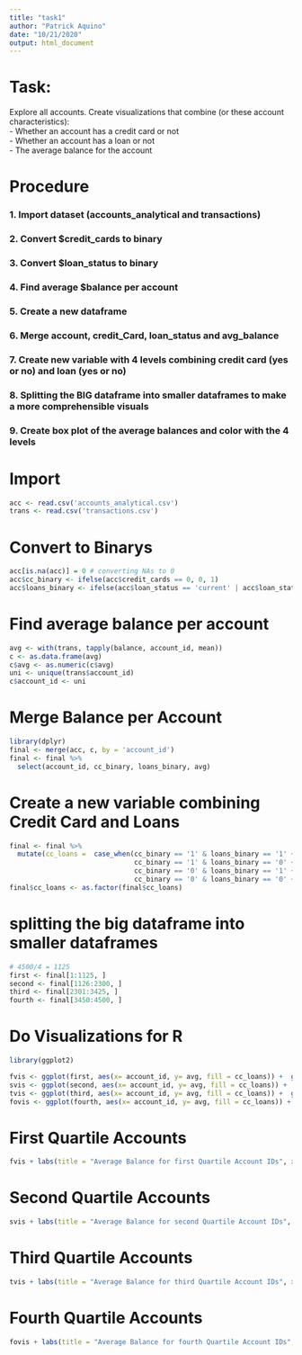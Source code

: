 ```yaml
---
title: "task1"
author: "Patrick Aquino"
date: "10/21/2020"
output: html_document
---
```


# Task:

Explore all accounts. Create visualizations that combine (or these account characteristics): \
- Whether an account has a credit card or not \
- Whether an account has a loan or not \
- The average balance for the account



# Procedure
### 1. Import dataset (accounts_analytical and transactions)
### 2. Convert $credit_cards to binary 
### 3. Convert $loan_status to binary
### 4. Find average $balance per account
### 5. Create a new dataframe
### 6. Merge account, credit_Card, loan_status and avg_balance
### 7. Create new variable with 4 levels combining credit card (yes or no) and loan (yes or no)
### 8. Splitting the BIG dataframe into smaller dataframes to make a more comprehensible visuals
### 9. Create box plot of the average balances and color with the 4 levels


# Import

```r
acc <- read.csv('accounts_analytical.csv')
trans <- read.csv('transactions.csv')
```

# Convert to Binarys 
```r
acc[is.na(acc)] = 0 # converting NAs to 0
acc$cc_binary <- ifelse(acc$credit_cards == 0, 0, 1)
acc$loans_binary <- ifelse(acc$loan_status == 'current' | acc$loan_status == 'expired', 1, 0)
```

# Find average balance per account
```r
avg <- with(trans, tapply(balance, account_id, mean))
c <- as.data.frame(avg)
c$avg <- as.numeric(c$avg)
uni <- unique(trans$account_id)
c$account_id <- uni
```

# Merge Balance per Account
```r
library(dplyr)
final <- merge(acc, c, by = 'account_id')
final <- final %>%
  select(account_id, cc_binary, loans_binary, avg)
```

# Create a new variable combining Credit Card and Loans
```r
final <- final %>%
  mutate(cc_loans =  case_when(cc_binary == '1' & loans_binary == '1' ~ 'both credit card and loans',
                               cc_binary == '1' & loans_binary == '0' ~ 'just credit card',
                               cc_binary == '0' & loans_binary == '1' ~ 'just loans',
                               cc_binary == '0' & loans_binary == '0' ~ 'neither credit card nor loans'))
final$cc_loans <- as.factor(final$cc_loans)
```

# splitting the big dataframe into smaller dataframes
```r
# 4500/4 = 1125
first <- final[1:1125, ]
second <- final[1126:2300, ]
third <- final[2301:3425, ]
fourth <- final[3450:4500, ]

```

# Do Visualizations for R
```r
library(ggplot2)

fvis <- ggplot(first, aes(x= account_id, y= avg, fill = cc_loans)) +  geom_bar(stat = 'identity') 
svis <- ggplot(second, aes(x= account_id, y= avg, fill = cc_loans)) +  geom_bar(stat = 'identity') 
tvis <- ggplot(third, aes(x= account_id, y= avg, fill = cc_loans)) +  geom_bar(stat = 'identity') 
fovis <- ggplot(fourth, aes(x= account_id, y= avg, fill = cc_loans)) +  geom_bar(stat = 'identity') 
```

# First Quartile Accounts
```r
fvis + labs(title = "Average Balance for first Quartile Account IDs", x = "Account ID", y = "Balance") 
```

# Second Quartile Accounts
```r
svis + labs(title = "Average Balance for second Quartile Account IDs", x = "Account ID", y = "Balance") 
```

# Third Quartile Accounts
```r
tvis + labs(title = "Average Balance for third Quartile Account IDs", x = "Account ID", y = "Balance") 
```

# Fourth Quartile Accounts
```r
fovis + labs(title = "Average Balance for fourth Quartile Account IDs", x = "Account ID", y = "Balance") 

```



